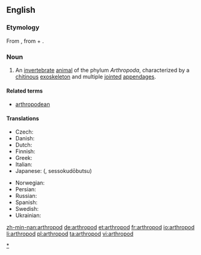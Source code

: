 ==English==
{{wikipedia}}

===Etymology===
From {{etyl|la}} {{term|arthropoda|lang=la}}, from {{etyl|grc}} {{term|ἄρθρον||joint|tr=arthron|sc=polytonic|lang=grc}}
+ {{term|πούς||foot|tr=pous|sc=polytonic|lang=grc}}.

===Noun===
{{en-noun|pl2=arthropodae}}

# An [[invertebrate]] [[animal]] of the phylum ''Arthropoda'', characterized by a [[chitin]]ous [[exoskeleton]] and multiple [[joint]]ed [[appendage]]s.

====Related terms====
* [[arthropodean]]

====Translations====
{{trans-top|animal of Arthropoda}}
* Czech: {{t-|cs|členovec|m}}
* Danish: {{t|da|leddyr}}
* Dutch: {{t-|nl|geleedpotige}}
* Finnish: {{t-|fi|niveljalkainen}}
* Greek: {{t|el|αρθρόποδο|n|tr=arthrópodo}}
* Italian: {{t-|it|artropode}}
* Japanese: {{t-|ja|節足動物}} ({{t-|ja|せっそくどうぶつ}}, sessokudōbutsu)
{{trans-mid}}
* Norwegian: {{t|no|leddyr}}
* Persian: {{t|fa|بندپایان|tr=bandpâyân|xs=Persian}}
* Russian: {{t+|ru|членистоногое|n|tr=členistonógoje}}
* Spanish: {{t+|es|artrópodo|m}}
* Swedish: {{t+|sv|leddjur|n}}
* Ukrainian: {{t|uk|членистоногі|p|xs=Ukrainian}}
{{trans-bottom}}

[[Category:Arthropods|*]]

[[zh-min-nan:arthropod]]
[[de:arthropod]]
[[et:arthropod]]
[[fr:arthropod]]
[[io:arthropod]]
[[li:arthropod]]
[[pl:arthropod]]
[[ta:arthropod]]
[[vi:arthropod]]
